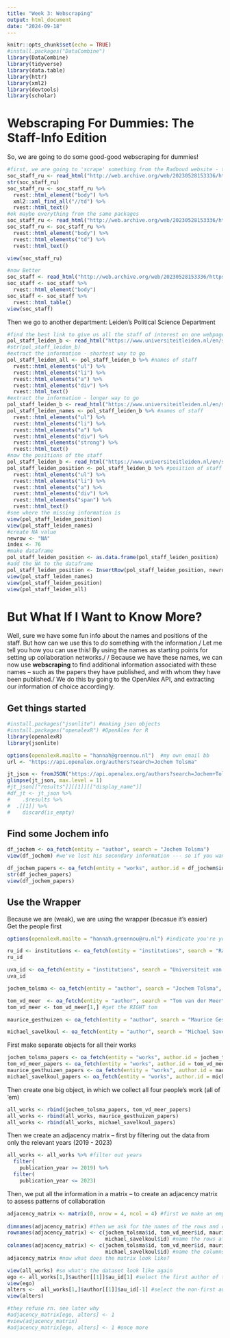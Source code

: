 ```yaml
---
title: "Week 3: Webscraping"
output: html_document
date: "2024-09-18"
---
```


```r
knitr::opts_chunk$set(echo = TRUE)
#install.packages("DataCombine")
library(DataCombine)
library(tidyverse)
library(data.table)
library(httr)
library(xml2)
library(devtools)
library(scholar)
```

# Webscraping For Dummies: The Staff-Info Edition

So, we are going to do some good-good webscraping for dummies!

```r
#first, we are going to 'scrape' something from the Radboud website - the members of the sociology department
soc_staff_ru <- read_html("http://web.archive.org/web/20230528153336/https://www.ru.nl/sociology/research/staff/")
str(soc_staff_ru)
soc_staff_ru <- soc_staff_ru %>%
  rvest::html_element("body") %>%
  xml2::xml_find_all("//td") %>%
  rvest::html_text()
#ok maybe everything from the same packages
soc_staff_ru <- read_html("http://web.archive.org/web/20230528153336/https://www.ru.nl/sociology/research/staff/")
soc_staff_ru <- soc_staff_ru %>%
  rvest::html_element("body") %>%
  rvest::html_elements("td") %>%
  rvest::html_text()

view(soc_staff_ru)
```

```r
#now Better
soc_staff <- read_html("http://web.archive.org/web/20230528153336/https://www.ru.nl/sociology/research/staff/")
soc_staff <- soc_staff %>%
  rvest::html_element("body")
soc_staff <- soc_staff %>%
  rvest::html_table()
view(soc_staff)  
```

Then we go to another department: Leiden's Political Science Department
```r
#find the best link to give us all the staff of interest on one webpage 
pol_staff_leiden_b <- read_html("https://www.universiteitleiden.nl/en/social-behavioural-sciences/political-science/staff#tab-1") #page 
#str(pol_staff_leiden_b)
#extract the information - shortest way to go 
pol_staff_leiden_all <- pol_staff_leiden_b %>% #names of staff
  rvest::html_elements("ul") %>%
  rvest::html_elements("li") %>%
  rvest::html_elements("a") %>%
  rvest::html_elements("div") %>%
  rvest::html_text()
#extract the information - longer way to go 
pol_staff_leiden_b <- read_html("https://www.universiteitleiden.nl/en/social-behavioural-sciences/political-science/staff#tab-1") #page 
pol_staff_leiden_names <- pol_staff_leiden_b %>% #names of staff
  rvest::html_elements("ul") %>%
  rvest::html_elements("li") %>%
  rvest::html_elements("a") %>%
  rvest::html_elements("div") %>%
  rvest::html_elements("strong") %>%
  rvest::html_text()
#now the positions of the staff
pol_staff_leiden_b <- read_html("https://www.universiteitleiden.nl/en/social-behavioural-sciences/political-science/staff#tab-1") #page 
pol_staff_leiden_position <- pol_staff_leiden_b %>% #position of staff
  rvest::html_elements("ul") %>%
  rvest::html_elements("li") %>%
  rvest::html_elements("a") %>%
  rvest::html_elements("div") %>%
  rvest::html_elements("span") %>%
  rvest::html_text()
#see where the missing information is
view(pol_staff_leiden_position)
view(pol_staff_leiden_names)
#create NA value
newrow <- "NA"
index <- 76
#make dataframe
pol_staff_leiden_position <- as.data.frame(pol_staff_leiden_position)
#add the NA to the dataframe
pol_staff_leiden_position <- InsertRow(pol_staff_leiden_position, newrow, index)
view(pol_staff_leiden_names)
view(pol_staff_leiden_position)
view(pol_staff_leiden_all)
```

# But What If I Want to Know More?

Well, sure we have some fun info about the names and positions of the staff. But how can we use this to *do* something with the information./
Let me tell you how you can use this! By using the names as starting points for setting up collaboration networks./
/
Because we have these names, we can now use **webscraping** to find additional information associated with these names -- such as the papers they have published, and with whom they have been published./
We do this by going to the OpenAlex API, and extracting our information of choice accordingly.

## Get things started 

```r
#install.packages("jsonlite") #making json objects
#install.packages("openalexR") #OpenAlex for R
library(openalexR)
library(jsonlite)

options(openalexR.mailto = "hannah@groennou.nl")  #my own email bb
url <- "https://api.openalex.org/authors?search=Jochem Tolsma"

jt_json <- fromJSON("https://api.openalex.org/authors?search=Jochem+Tolsma", simplifyVector = FALSE)
glimpse(jt_json, max.level = 1)
#jt_json[["results"]][[1]][["display_name"]]
#df_jt <- jt_json %>%
#    .$results %>%
#  .[[1]] %>%
#    discard(is_empty)
```

## Find some Jochem info 
```r
df_jochem <- oa_fetch(entity = "author", search = "Jochem Tolsma")
view(df_jochem) #we've lost his secondary information --- so if you want to decide on wrapper or direct interaction w/the API

df_jochem_papers <- oa_fetch(entity = "works", author.id = df_jochem$id)
str(df_jochem_papers)
view(df_jochem_papers)
```

## Use the Wrapper 

Because we are (weak), we are using the wrapper (becasue it's easier)
\
Get the people first 
```r
options(openalexR.mailto = "hannah.groennou@ru.nl") #indicate you're you

ru_id <- institutions <- oa_fetch(entity = "institutions", search = "Radboud University") #get the id of the radboud university 
ru_id

uva_id <- oa_fetch(entity = "institutions", search = "Universiteit van Amsterdam") #get uva's id 
uva_id

jochem_tolsma <- oa_fetch(entity = "author", search = "Jochem Tolsma", affiliations.institution.id = "https://openalex.org/I145872427") #get jochem info

tom_vd_meer  <- oa_fetch(entity = "author", search = "Tom van der Meer", affiliations.institution.id = uva_id$id) #Toni is in there, but let's ignore him because we are only using Tom-1  (get tom info)
tom_vd_meer <- tom_vd_meer[1,] #get the RIGHT tom 

maurice_gesthuizen <- oa_fetch(entity = "author", search = "Maurice Gesthuizen", affiliations.institution.id = "https://openalex.org/I145872427") #maurice

michael_savelkoul <- oa_fetch(entity = "author", search = "Michael Savelkoul", affiliations.institution.id = "https://openalex.org/I145872427") #michael
```

First make separate objects for all their works 
\
```r
jochem_tolsma_papers <- oa_fetch(entity = "works", author.id = jochem_tolsma$id) #jochem
tom_vd_meer_papers <- oa_fetch(entity = "works", author.id = tom_vd_meer$id) #tom
maurice_gesthuizen_papers <- oa_fetch(entity = "works", author.id = maurice_gesthuizen$id) #maurice
michael_savelkoul_papers <- oa_fetch(entity = "works", author.id = michael_savelkoul$id) #michael
```

Then create one big object, in which we collect all four people's work (all of 'em)
\
```r
all_works <- rbind(jochem_tolsma_papers, tom_vd_meer_papers)
all_works <- rbind(all_works, maurice_gesthuizen_papers)
all_works <- rbind(all_works, michael_savelkoul_papers)
```

Then we create an adjacency matrix -- first by filtering out the data from only the relevant years (2019 - 2023)

```r
all_works <- all_works %>% #filter out years 
  filter(
    publication_year >= 2019) %>%
  filter(
    publication_year <= 2023)
```

Then, we put all the information in a matrix -- to create an adjacency matrix to assess patterns of collaboration
\
```r
adjacency_matrix <- matrix(0, nrow = 4, ncol = 4) #first we make an empty matrix 
  
dimnames(adjacency_matrix) #then we ask for the names of the rows and columns 
rownames(adjacency_matrix) <- c(jochem_tolsma$id, tom_vd_meer$id, maurice_gesthuizen$id, 
                                michael_savelkoul$id) #name the rows after id's 
colnames(adjacency_matrix) <- c(jochem_tolsma$id, tom_vd_meer$id, maurice_gesthuizen$id, 
                                michael_savelkoul$id) #name the columns after id's
adjacency_matrix #now what does the matrix look like?

view(all_works) #so what's the dataset look like again 
ego <- all_works[1,]$author[[1]]$au_id[1] #select the first author of the first work (ego)
view(ego)
alters <-  all_works[1,]$author[[1]]$au_id[-1] #select the non-first author of the first work (alter)
view(alters)

#they refuse rn. see later why 
#adjacency_matrix[ego, alters] <- 1 
#view(adjacency_matrix)
#adjacency_matrix[ego, alters] <- 1 #once more
```

